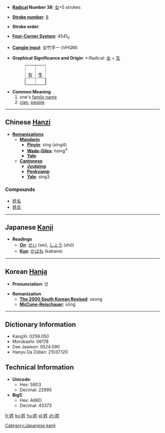 * '''[[Wiktionary:Chinese radical index| Radical]] Number 38''': [[Wiktionary:Chinese radical index 女|女]]+5 strokes

* '''[[Wiktionary:Chinese total strokes index|Stroke number]]''': [[Wiktionary:Chinese total strokes index 8|8]]

* '''Stroke order''': 

* '''[[Wiktionary:Chinese four corner index|Four-Corner System]]''': 4541<sub>0</sub>

* '''[[Wiktionary:Chinese Cangjie index|Cangjie input]]''': 女竹手一 (VHQM)

* '''Graphical Significance and Origin''': *:Radical: [[女]] + [[生]]
*:<table border=1 style="display:inline;"><tr><td>女</td><td>生</td></tr></table>

* '''Common Meaning'''
*#one's [[family name]]
*# [[clan]], [[people]]

----

== Chinese [[Hanzi]] ==

* '''[[Romanization]]s'''
** '''[[Mandarin]]'''
*** '''[[Pinyin]]''': xìng (xing4)
*** '''[[Wade-Giles]]''': hsing<sup>4</sup>
*** '''[[Yale]]''': 
** '''[[Cantonese]]'''
*** '''[[Jyutping]]''':
*** '''[[Penkyamp]]''': 
*** '''[[Yale]]''': sing3

===Compounds===
*[[姓名]]
*[[姓氏]]


----

== Japanese [[Kanji]] ==

* '''Readings'''
** '''[[On]]''': [[せい]] (sei), [[しょう]] (shō)
** '''[[Kun]]''': [[かばね]] (kabane)

 

----

== Korean [[Hanja]] ==

* '''Pronunciation''': 성

* '''Romanization'''
** '''[[The 2000 South Korean Revised Romanization|The 2000 South Korean Revised]]''': seong
** '''[[McCune-Reischauer]]''': sŏng

----

== Dictionary Information ==

* KangXi: 0259.050
* Morobashi: 06178
* Dae Jaweon: 0524.090
* Hanyu Da Zidian: 21037.120

== Technical Information ==

* '''Unicode''':
** Hex: 59D3
** Decimal: 22995
* '''Big5''':
** Hex: A96D
** Decimal: 43373

[[Category:Japanese kanji]]

[[fr:姓]]
[[ko:姓]]
[[hu:姓]]
[[pl:姓]]
[[zh:姓]]